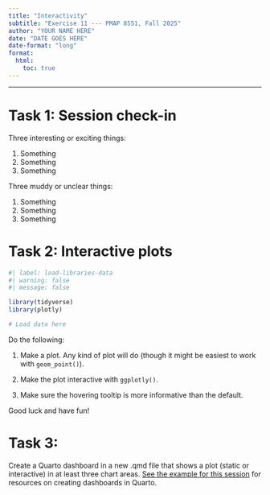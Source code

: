 ```yaml
---
title: "Interactivity"
subtitle: "Exercise 11 --- PMAP 8551, Fall 2025"
author: "YOUR NAME HERE"
date: "DATE GOES HERE"
date-format: "long"
format:
  html:
    toc: true
---
```


---

# Task 1: Session check-in

Three interesting or exciting things:

1. Something
2. Something
3. Something

Three muddy or unclear things:

1. Something
2. Something
3. Something


# Task 2: Interactive plots

```r
#| label: load-libraries-data
#| warning: false
#| message: false

library(tidyverse)
library(plotly)

# Load data here
```

Do the following:

1. Make a plot. Any kind of plot will do (though it might be easiest to work with `geom_point()`).

2. Make the plot interactive with `ggplotly()`. 

3. Make sure the hovering tooltip is more informative than the default.

Good luck and have fun!


# Task 3:

Create a Quarto dashboard in a new .qmd file that shows a plot (static or interactive) in at least three chart areas. [See the example for this session](https://datavizf25.classes.andrewheiss.com/example/11-example.html#making-a-dashboard-with-quarto) for resources on creating dashboards in Quarto.
